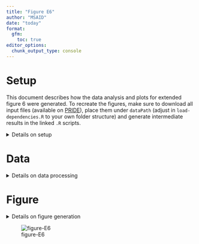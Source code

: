 ```yaml
---
title: "Figure E6"
author: "MSAID"
date: "today"
format:
  gfm:
    toc: true
editor_options: 
  chunk_output_type: console
---
```


# Setup

This document describes how the data analysis and plots for extended figure 6 were generated. To recreate the figures, make sure to download all input files (available on [PRIDE](https://www.ebi.ac.uk/pride/archive?keyword=PXD053241)), place them under `dataPath` (adjust in `load-dependencies.R` to your own folder structure) and generate intermediate results in the linked `.R` scripts.

<details>
<summary>Details on setup</summary>

```r
#source libraries and functions
suppressMessages(source(here::here("scripts/load-dependencies.R")))
msaid_eFDR <- c("TRUE" = msaid_darkgray, "FALSE" = msaid_red)
msaid_unique <- c("TRUE" = msaid_blue, "FALSE" = msaid_darkgray)
efdrLevels <- c("REGULAR", "PEPTIDE", "CONCATENATED")
efdrLabels <- c("Classic eFDR", "Peptide eFDR", "Concatenated eFDR")

path <- file.path(here::here(), "figure-E6")
figurePath <- file.path(dataPath, "data/figure-E6")

msaid_thermo <-
  setNames(
    c(c(msaid_purple, msaid_red, msaid_orange),
      c(msaid_blue, msaid_lightblue, msaid_green)),
    c(paste0("Condition_A_Sample_Alpha_0", 1:3),
      paste0("Condition_B_Sample_Alpha_0", 1:3))
  )
```

</details>

# Data

<details>
<summary>Details on data processing</summary>

## CHIMERYS

[R code to generate input file `figure-E6A-chimerys.csv`](figure-E6A-chimerys-entrapment.R)

```r
mean_efdrChimerys <- fread(file.path(figurePath, "figure-E6A-chimerys.csv"))
mean_efdrChimerys[, SOFTWARE := factor(SOFTWARE, efdrLabels)]

p_efdrMixedChimerys <-
  ggplot(mean_efdrChimerys, aes(x = Q_VALUE, y = ENTRAPMENT_Q_VALUE_MIXED, color = SAMPLE)) +
  geom_abline(intercept = 0, slope = 1, color = msaid_darkgray, linetype = "dashed") +
  geom_abline(intercept = 0, slope = 1.5, alpha = 0.25,
              color = msaid_darkgray, linetype = "dashed") +
  geom_abline(intercept = 0, slope = 2/3, alpha = 0.25,
              color = msaid_darkgray, linetype = "dashed") +
  geom_vline(xintercept = 0.01, color = msaid_red, linetype = "dashed") + 
  geom_line(linewidth = 0.25, show.legend = T) +
  scale_x_continuous(labels = label_percent()) +
  scale_y_continuous(labels = label_percent()) +
  scale_color_manual("LFQ_Orbitrap_AIF_[...]", values = msaid_thermo) +
  guides(color = guide_legend(override.aes = list(linewidth = 0.5))) +
  facet_grid(cols = vars(SOFTWARE)) +
  xlab("CHIMERYS FDR") + ylab("Entrapment FDR") + theme(legend.position = "left") +
  theme(legend.position = "none", legend.location = "plot",
        plot.background = element_rect("transparent", "transparent")) +
  coord_cartesian(xlim = c(0, 0.05), ylim = c(0, 0.05))
```

## DIA-NN

[R code to generate input file `figure-E6B-diann.csv`](figure-E6B-diann-entrapment.R)

```r
mean_efdrDiann <- fread(file.path(figurePath, "figure-E6B-diann.csv"))
mean_efdrDiann[, SOFTWARE := factor(SOFTWARE, efdrLabels)]

p_efdr1Diann <-
  ggplot(mean_efdrDiann, aes(x = Q_VALUE, y = ENTRAPMENT_Q_VALUE_1, color = SAMPLE)) +
  geom_abline(intercept = 0, slope = 1, color = msaid_darkgray, linetype = "dashed") +
  geom_abline(intercept = 0, slope = 1.5, alpha = 0.25,
              color = msaid_darkgray, linetype = "dashed") +
  geom_abline(intercept = 0, slope = 2/3, alpha = 0.25,
              color = msaid_darkgray, linetype = "dashed") +
  geom_vline(xintercept = 0.01, color = msaid_red, linetype = "dashed") + 
  geom_line(linewidth = 0.25, show.legend = F) +
  scale_x_continuous(labels = label_percent()) +
  scale_y_continuous(labels = label_percent()) +
  scale_color_manual(values = msaid_thermo) +
  guides(color = guide_legend(override.aes = list(linewidth = 0.5))) +
  facet_grid(cols = vars(SOFTWARE)) +
  xlab("DIA-NN FDR") + ylab("Entrapment FDR") +
  theme(legend.position = "left", plot.background = element_rect("transparent", "transparent")) +
  coord_cartesian(xlim = c(0, 0.05), ylim = c(0, 0.05))
```

## Spectronaut

[R code to generate input file `figure-E6C-spectronaut.csv`](figure-E6C-sn19-entrapment.R)

```r
mean_efdrSpectronaut <- fread(file.path(figurePath, "figure-E6C-spectronaut.csv"))
mean_efdrSpectronaut[, SOFTWARE := factor(SOFTWARE, efdrLabels)]

p_efdr1Spectronaut <-
  ggplot(mean_efdrSpectronaut, aes(x = Q_VALUE, y = ENTRAPMENT_Q_VALUE_1, color = SAMPLE)) +
  geom_abline(intercept = 0, slope = 1, color = msaid_darkgray, linetype = "dashed") +
  geom_abline(intercept = 0, slope = 1.5, alpha = 0.25,
              color = msaid_darkgray, linetype = "dashed") +
  geom_abline(intercept = 0, slope = 2/3, alpha = 0.25,
              color = msaid_darkgray, linetype = "dashed") +
  geom_vline(xintercept = 0.01, color = msaid_red, linetype = "dashed") + 
  geom_line(linewidth = 0.25, show.legend = F) +
  scale_x_continuous(labels = label_percent()) +
  scale_y_continuous(labels = label_percent()) +
  scale_color_manual(values = msaid_thermo) +
  guides(color = guide_legend(override.aes = list(linewidth = 0.5))) +
  facet_grid(cols = vars(SOFTWARE)) +
  xlab("Spectronaut FDR") + ylab("Entrapment FDR") + theme(legend.position = "left") +
  coord_cartesian(xlim = c(0, 0.05), ylim = c(0, 0.05))
```

## Spectronaut strict

[R code to generate input file `figure-E6D-spectronaut-strict.csv`](figure-E6D-sn19-strict-entrapment.R)

```r
mean_efdrSpecStrict <- fread(file.path(figurePath, "figure-E6D-spectronaut-strict.csv"))
mean_efdrSpecStrict[, SOFTWARE := factor(SOFTWARE, efdrLabels)]

p_efdr1SpecStrict <-
  ggplot(mean_efdrSpecStrict, aes(x = Q_VALUE, y = ENTRAPMENT_Q_VALUE_1, color = SAMPLE)) +
  geom_abline(intercept = 0, slope = 1, color = msaid_darkgray, linetype = "dashed") +
  geom_abline(intercept = 0, slope = 1.5, alpha = 0.25,
              color = msaid_darkgray, linetype = "dashed") +
  geom_abline(intercept = 0, slope = 2/3, alpha = 0.25,
              color = msaid_darkgray, linetype = "dashed") +
  geom_vline(xintercept = 0.01, color = msaid_red, linetype = "dashed") + 
  geom_line(linewidth = 0.25, show.legend = F) +
  scale_x_continuous(labels = label_percent()) +
  scale_y_continuous(labels = label_percent()) +
  scale_color_manual(values = msaid_thermo) +
  guides(color = guide_legend(override.aes = list(linewidth = 0.5))) +
  facet_grid(cols = vars(SOFTWARE)) +
  xlab("Spectronaut FDR (strict settings)") + ylab("Entrapment FDR") +
  theme(legend.position = "left") +
  coord_cartesian(xlim = c(0, 0.05), ylim = c(0, 0.05))
```

## DIA-NN Bruker

[R code to generate input file `figure-E6E-diann-bruker.csv`](figure-E6E-diann-bruker-entrapment.R)

```r
mean_efdrDiannBruk <- fread(file.path(figurePath, "figure-E6E-diann-bruker.csv"))
mean_efdrDiannBruk[, SOFTWARE := factor(SOFTWARE, efdrLabels)]

p_efdr1DiannBruk <-
  ggplot(mean_efdrDiannBruk, aes(x = Q_VALUE, y = ENTRAPMENT_Q_VALUE_1, color = SAMPLE)) +
  geom_abline(intercept = 0, slope = 1, color = msaid_darkgray, linetype = "dashed") +
  geom_abline(intercept = 0, slope = 1.5, alpha = 0.25,
              color = msaid_darkgray, linetype = "dashed") +
  geom_abline(intercept = 0, slope = 2/3, alpha = 0.25,
              color = msaid_darkgray, linetype = "dashed") +
  geom_vline(xintercept = 0.01, color = msaid_red, linetype = "dashed") + 
  geom_line(linewidth = 0.25, show.legend = T) +
  scale_x_continuous(labels = label_percent()) +
  scale_y_continuous(labels = label_percent()) +
  scale_color_manual("LFQ_timsTOFPro_diaPASEF_[...]", values = msaid_thermo) +
  guides(color = guide_legend(override.aes = list(linewidth = 0.5))) +
  facet_grid(cols = vars(SOFTWARE)) +
  xlab("DIA-NN FDR") + ylab("Entrapment FDR") + theme(legend.position = "left") +
  theme(legend.position = "none", legend.location = "plot",
        legend.text = element_text(size = 5),
        plot.background = element_rect("transparent", "transparent")) +
  coord_cartesian(xlim = c(0, 0.05), ylim = c(0, 0.05))
```

## Spectronaut Bruker

[R code to generate input file `figure-E6F-spectronaut-bruker.csv`](figure-E6F-sn19-bruker-entrapment.R)

```r
mean_efdrSpecBruk <- fread(file.path(figurePath, "figure-E6F-spectronaut-bruker.csv"))
mean_efdrSpecBruk[, SOFTWARE := factor(SOFTWARE, efdrLabels)]

p_efdr1SpecBruk <-
  ggplot(mean_efdrSpecBruk, aes(x = Q_VALUE, y = ENTRAPMENT_Q_VALUE_1, color = SAMPLE)) +
  geom_abline(intercept = 0, slope = 1, color = msaid_darkgray, linetype = "dashed") +
  geom_abline(intercept = 0, slope = 1.5, alpha = 0.25,
              color = msaid_darkgray, linetype = "dashed") +
  geom_abline(intercept = 0, slope = 2/3, alpha = 0.25,
              color = msaid_darkgray, linetype = "dashed") +
  geom_vline(xintercept = 0.01, color = msaid_red, linetype = "dashed") + 
  geom_line(linewidth = 0.25, show.legend = T) +
  scale_x_continuous(labels = label_percent()) +
  scale_y_continuous(labels = label_percent()) +
  scale_color_manual("LFQ_timsTOFPro_diaPASEF_[...]", values = msaid_thermo) +
  guides(color = guide_legend(override.aes = list(linewidth = 0.5))) +
  facet_grid(cols = vars(SOFTWARE)) +
  xlab("Spectronaut FDR") + ylab("Entrapment FDR") + theme(legend.position = "left") +
  theme(legend.position = "none", legend.location = "plot",
        legend.text = element_text(size = 5),
        plot.background = element_rect("transparent", "transparent")) +
  coord_cartesian(xlim = c(0, 0.05), ylim = c(0, 0.05))
```

</details>

# Figure

<details>
<summary>Details on figure generation</summary>

```r
p_legendRaw <- ggdraw2(get_plot_component(p_efdrMixedChimerys + theme(legend.position = "top"),
                                          'guide-box-top', return_all = TRUE))
p_legendBruk <- ggdraw2(get_plot_component(p_efdr1SpecBruk + theme(legend.position = "top"),
                                           'guide-box-top', return_all = TRUE))

p_design <- "AAAAAA\nBBBCCC\nDDDEEE\nFFFFFF\nGGGHHH"
p_annotation <- list(c("", "A", "B", "C", "D", "", "E", "F"))

p_efdr <- free(p_legendRaw) + p_efdrMixedChimerys + p_efdr1Diann + p_efdr1Spectronaut +
  p_efdr1SpecStrict + free(p_legendBruk) + p_efdr1DiannBruk + p_efdr1SpecBruk +
  plot_layout(heights = c(0.2, 1, 1, 0.2, 1, 1), design = p_design) +
  plot_annotation(tag_levels = p_annotation)

ggsave2(file.path(path, "figure-E6.pdf"), plot = p_efdr,
        width = 180, height = 120, units = "mm", device = cairo_pdf)
ggsave2(file.path(path, "figure-E6.png"), plot = p_efdr,
        width = 180, height = 120, units = "mm")
```

</details>

![figure-E6](figure-E6.png)
